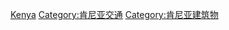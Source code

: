 {{Commons category|Bridges in Kenya}}

[[Category:非洲各国桥梁|Kenya]]
[[Category:肯尼亚交通|Category:肯尼亚交通]]
[[Category:肯尼亚建筑物|Category:肯尼亚建筑物]]